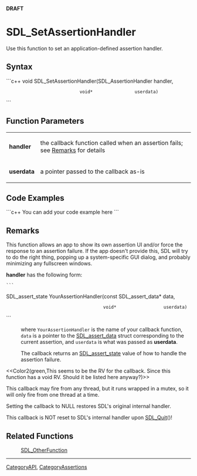 <!-- pragma section-numbers off -->
<!-- pragma camelcase off -->
'''DRAFT'''

= SDL_SetAssertionHandler =
Use this function to set an application-defined assertion handler.


== Syntax ==
```c++
void SDL_SetAssertionHandler(SDL_AssertionHandler handler,
                             void*                userdata)
```

== Function Parameters ==
{|
|'''handler'''
|the callback function called when an assertion fails; see [[#Remarks|Remarks]] for details
|-
|'''userdata'''
|a pointer passed to the callback as-is
|}

== Code Examples ==
```c++
You can add your code example here
```

== Remarks ==
This function allows an app to show its own assertion UI and/or force the response to an assertion failure. If the app doesn't provide this, SDL will try to do the right thing, popping up a system-specific GUI dialog, and probably minimizing any fullscreen windows.

'''handler''' has the following form:
 ```
SDL_assert_state YourAssertionHandler(const SDL_assert_data* data,
                                      void*                  userdata)
```
: where <code>YourAssertionHandler</code> is the name of your callback function, <code>data</code> is a pointer to the [[SDL_assert_data]] struct corresponding to the current assertion, and <code>userdata</code> is what was passed as '''userdata'''.

:The callback returns an [[SDL_assert_state]] value of how to handle the assertion failure.

<<Color2(green,This seems to be the RV for the callback. Since this function has a void RV.  Should it be listed here anyway?)>>

This callback may fire from any thread, but it runs wrapped in a mutex, so it will only fire from one thread at a time.

Setting the callback to NULL restores SDL's original internal handler.

This callback is NOT reset to SDL's internal handler upon [[SDL_Quit]]()!



== Related Functions ==
:[[SDL_OtherFunction]]

----
[[CategoryAPI]], [[CategoryAssertions]]
